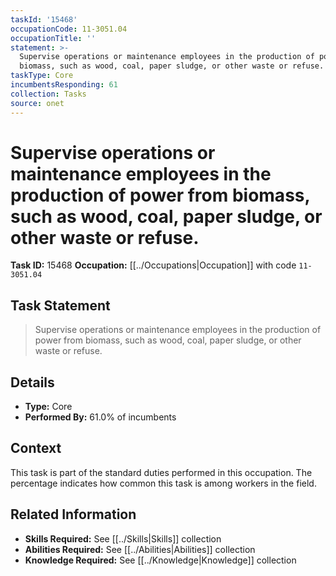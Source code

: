 ```yaml
---
taskId: '15468'
occupationCode: 11-3051.04
occupationTitle: ''
statement: >-
  Supervise operations or maintenance employees in the production of power from
  biomass, such as wood, coal, paper sludge, or other waste or refuse.
taskType: Core
incumbentsResponding: 61
collection: Tasks
source: onet
---
```

# Supervise operations or maintenance employees in the production of power from biomass, such as wood, coal, paper sludge, or other waste or refuse.

**Task ID:** 15468
**Occupation:** [[../Occupations|Occupation]] with code `11-3051.04`

## Task Statement

> Supervise operations or maintenance employees in the production of power from biomass, such as wood, coal, paper sludge, or other waste or refuse.

## Details

- **Type:** Core
- **Performed By:** 61.0% of incumbents

## Context

This task is part of the standard duties performed in this occupation. The percentage indicates how common this task is among workers in the field.

## Related Information

- **Skills Required:** See [[../Skills|Skills]] collection
- **Abilities Required:** See [[../Abilities|Abilities]] collection
- **Knowledge Required:** See [[../Knowledge|Knowledge]] collection
